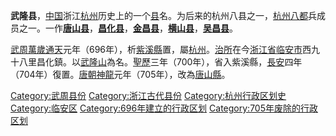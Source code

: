 '''武隆县'''，[[中国|中国]]浙江[[杭州|杭州]]历史上的一个[[县|县]]名。为后来的杭州八县之一，[[杭州八都|杭州八都]]兵成员之一。一作'''[[唐山县_(唐朝)|唐山县]]'''，'''[[昌化县_(北宋)|昌化县]]'''，'''[[金昌县|金昌县]]'''，'''[[横山县_(后晋)|横山县]]'''，'''[[吴昌县|吴昌县]]'''。

[[武周|武周]][[萬歲通天|萬歲通天]]元年（696年），析[[紫溪縣|紫溪縣]]置，屬[[杭州_(古代)|杭州]]。[[治所|治所]]在今[[浙江省|浙江省]][[临安市|临安市]]西九十八里昌化鎮。以[[武隆山|武隆山]]為名。[[聖歷|聖歷]]三年（700年），省入紫溪縣，[[长安_(年号)|長安]]四年（704年）復置。[[唐朝|唐朝]][[神龍|神龍]]元年（705年），改為[[唐山县_(唐朝)|唐山縣]]。

{{中国古代行政区划小作品}}
[[Category:武周县份|Category:武周县份]]
[[Category:浙江古代县份|Category:浙江古代县份]]
[[Category:杭州行政区划史|Category:杭州行政区划史]]
[[Category:临安区|Category:临安区]]
[[Category:696年建立的行政区划|Category:696年建立的行政区划]]
[[Category:705年废除的行政区划|Category:705年废除的行政区划]]